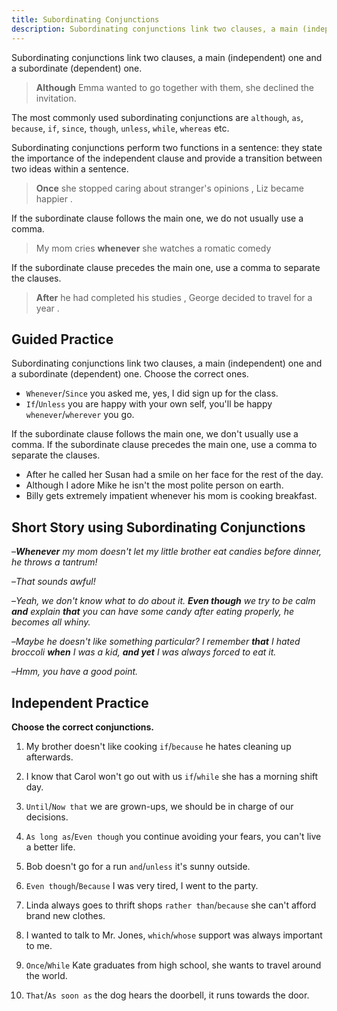 ```yaml
---
title: Subordinating Conjunctions
description: Subordinating conjunctions link two clauses, a main (independent) one and a subordinate (dependent) one.
---
```


Subordinating conjunctions link two clauses, a main (independent) one and a subordinate (dependent) one.

> **Although** Emma wanted to go together with them, she declined the invitation.

The most commonly used subordinating conjunctions are `although`, `as`, `because`, `if`, `since`, `though`, `unless`, `while`, `whereas` etc.

Subordinating conjunctions perform two functions in a sentence: they state the importance of the independent clause and provide a transition between two ideas within a sentence.

> **Once** she stopped caring about stranger's opinions <Asterisk label="subordinate clause" />, Liz became happier <Asterisk label="main clause" />.

If the subordinate clause follows the main one, we do not usually use a comma.

> My mom cries <Asterisk label="main clause" /> **whenever** she watches a romatic comedy <Asterisk label="subordinate clause" />

If the subordinate clause precedes the main one, use a comma to separate the clauses.

> **After** he had completed his studies <Asterisk label="subordinate clause" />, George decided to travel for a year <Asterisk label="main clause" />.

## Guided Practice

<Sidenote mt={8}>
  Subordinating conjunctions link two clauses, a main (independent) one and a subordinate
  (dependent) one. Choose the correct ones.
</Sidenote>

- `Whenever`/`Since` you asked me, yes, I did sign up for the class. <InfoTooltip label="Since" />
- `If`/`Unless` you are happy with your own self, you'll be happy `whenever`/`wherever` you go. <InfoTooltip label="If, wherever" />

<Sidenote>
  If the subordinate clause follows the main one, we don't usually use a comma. If the subordinate
  clause precedes the main one, use a comma to separate the clauses.
</Sidenote>

- After he called her <Blank /> Susan had a smile on her face for the rest of the day. <InfoTooltip label="," />
- Although I adore Mike <Blank /> he isn't the most polite person on earth. <InfoTooltip label="," />
- Billy gets extremely impatient <Blank /> whenever his mom is cooking breakfast. <InfoTooltip label="-" />

## Short Story using Subordinating Conjunctions

–_**Whenever** my mom doesn't let my little brother eat candies before dinner, he throws a tantrum!_

–_That sounds awful!_

–_Yeah, we don't know what to do about it. **Even though** we try to be calm **and** explain **that** you can have some candy after eating properly, he becomes all whiny._

–_Maybe he doesn't like something particular? I remember **that** I hated broccoli **when** I was a kid, **and yet** I was always forced to eat it._

–_Hmm, you have a good point._

## Independent Practice

**Choose the correct conjunctions.**

1. My brother doesn't like cooking `if`/`because` he hates cleaning up afterwards. <InfoTooltip label="because" />

2. I know that Carol won't go out with us `if`/`while` she has a morning shift day. <InfoTooltip label="if" />

3. `Until`/`Now that` we are grown-ups, we should be in charge of our decisions. <InfoTooltip label="Now" />

4. `As long as`/`Even though` you continue avoiding your fears, you can't live a better life. <InfoTooltip label="As long as" />

5. Bob doesn't go for a run `and`/`unless` it's sunny outside. <InfoTooltip label="unless" />

6. `Even though`/`Because` I was very tired, I went to the party. <InfoTooltip label="Even though" />

7. Linda always goes to thrift shops `rather than`/`because` she can't afford brand new clothes. <InfoTooltip label="because" />

8. I wanted to talk to Mr. Jones, `which`/`whose` support was always important to me. <InfoTooltip label="whose" />

9. `Once`/`While` Kate graduates from high school, she wants to travel around the world. <InfoTooltip label="Once" />

10. `That`/`As soon as` the dog hears the doorbell, it runs towards the door. <InfoTooltip label="As soon as" />
